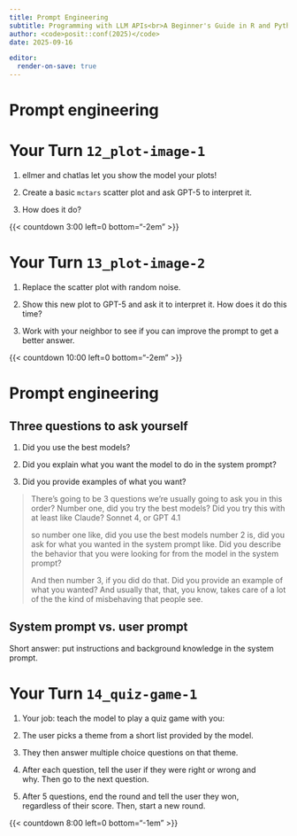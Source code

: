 ```yaml
---
title: Prompt Engineering
subtitle: Programming with LLM APIs<br>A Beginner's Guide in R and Python
author: <code>posit::conf(2025)</code>
date: 2025-09-16

editor:
  render-on-save: true
---
```


# [Prompt engineering]{.white .dib style="text-align: center; width: 100%;"} {.no-invert-dark-mode background-image="assets/kelly-sikkema-tk9RQCq5eQo-unsplash.jpg" background-size="cover" background-position="bottom left"}

# Your Turn `12_plot-image-1` {.slide-your-turn}

1. ellmer and chatlas let you show the model your plots!

2. Create a basic `mctars` scatter plot and ask GPT-5 to interpret it.

3. How does it do?

{{< countdown 3:00 left=0 bottom="-2em" >}}

# Your Turn `13_plot-image-2` {.slide-your-turn}

1. Replace the scatter plot with random noise.

2. Show this new plot to GPT-5 and ask it to interpret it. How does it do this time?

3. Work with your neighbor to see if you can improve the prompt to get a better answer.

{{< countdown 10:00 left=0 bottom="-2em" >}}

# [Prompt engineering]{.white .dib style="text-align: center; width: 100%;"} {.no-invert-dark-mode background-image="assets/kelly-sikkema-tk9RQCq5eQo-unsplash.jpg" background-size="cover" background-position="bottom left"}

## Three questions to ask yourself

::: incremental
1. Did you use the best models?

1. Did you explain what you want the model to do in the system prompt?

1. Did you provide examples of what you want?
:::

::: notes
> There's going to be 3 questions we're usually going to ask you in this order? Number one, did you try the best models? Did you try this with at least like Claude? Sonnet 4, or GPT 4.1
>
> so number one like, did you use the best models number 2 is, did you ask for what you wanted in the system prompt like. Did you describe the behavior that you were looking for from the model in the system prompt?
>
>  And then number 3, if you did do that. Did you provide an example of what you wanted? And usually that, that, you know, takes care of a lot of the the kind of misbehaving that people see.
:::

## System prompt vs. user prompt

Short answer: put instructions and background knowledge in the system prompt.

<!-- TODO(jcheng5): More tips and examples here, please -->
<!-- e.g. Use XML tags to give structure, etc. -->

# Your Turn `14_quiz-game-1` {.slide-your-turn}

::: {style="width: 90%;"}
1. Your job: teach the model to play a quiz game with you:

1. The user picks a theme from a short list provided by the model.

1. They then answer multiple choice questions on that theme.

1. After each question, tell the user if they were right or wrong and why.
   Then go to the next question.

1. After 5 questions, end the round and tell the user they won, regardless of their score.
   Then, start a new round.
:::

{{< countdown 8:00 left=0 bottom="-1em" >}}
